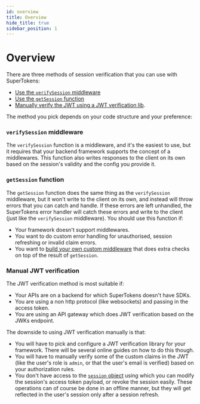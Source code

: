 ```yaml
---
id: overview
title: Overview
hide_title: true
sidebar_position: 1
---
```


# Overview

There are three methods of session verification that you can use with SuperTokens:
- [Use the `verifySession` middleware](./verify-session)
- [Use the `getSession` function](./get-session)
- [Manually verify the JWT using a JWT verification lib](/docs/additional-verification/session-verification/protect-api-routes/manual-jwt-verification).

The method you pick depends on your code structure and your preference:

### `verifySession` middleware
The `verifySession` function is a middleware, and it's the easiest to use, but it requires that your backend framework supports the concept of a middlewares. This function also writes responses to the client on its own based on the session's validity and the config you provide it.

### `getSession` function
The `getSession` function does the same thing as the `verifySession` middleware, but it won't write to the client on its own, and instead will throw errors that you can catch and handle. If these errors are left unhandled, the SuperTokens error handler will catch these errors and write to the client (just like the `verifySession` middleware). You should use this function if:
- Your framework doesn't support middlewares.
- You want to do custom error handling for unauthorised, session refreshing or invalid claim errors.
- You want to [build your own custom middleware](./get-session#building-your-own-custom-middleware) that does extra checks on top of the result of `getSession`.

### Manual JWT verification
The JWT verification method is most suitable if:
- Your APIs are on a backend for which SuperTokens doesn't have SDKs.
- You are using a non http protocol (like websockets) and passing in the access token.
- You are using an API gateway which does JWT verification based on the JWKs endpoint.

The downside to using JWT verification manually is that:
- You will have to pick and configure a JWT verification library for your framework. There will be several online guides on how to do this though.
- You will have to manually verify some of the custom claims in the JWT (like the user's role is `admin`, or that the user's email is verified) based on your authorization rules.
- You don't have access to the [`session` object](verify-session#the-session-object) using which you can modify the session's access token payload, or revoke the session easily. These operations can of course be done in an offline manner, but they will get reflected in the user's session only after a session refresh.
